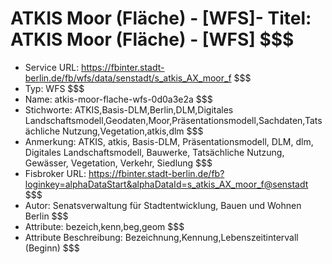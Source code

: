 # ATKIS Moor (Fläche) - [WFS]- Titel: ATKIS Moor (Fläche) - [WFS] $$$
- Service URL: https://fbinter.stadt-berlin.de/fb/wfs/data/senstadt/s_atkis_AX_moor_f $$$
- Typ: WFS $$$
- Name: atkis-moor-flache-wfs-0d0a3e2a $$$
- Stichworte: ATKIS,Basis-DLM,Berlin,DLM,Digitales Landschaftsmodell,Geodaten,Moor,Präsentationsmodell,Sachdaten,Tatsächliche Nutzung,Vegetation,atkis,dlm $$$
- Anmerkung: ATKIS, atkis, Basis-DLM, Präsentationsmodell, DLM, dlm, Digitales Landschaftsmodell, Bauwerke, Tatsächliche Nutzung, Gewässer, Vegetation, Verkehr, Siedlung $$$
- Fisbroker URL: https://fbinter.stadt-berlin.de/fb?loginkey=alphaDataStart&alphaDataId=s_atkis_AX_moor_f@senstadt $$$
- Autor: Senatsverwaltung für Stadtentwicklung, Bauen und Wohnen Berlin $$$
- Attribute: bezeich,kenn,beg,geom $$$
- Attribute Beschreibung: Bezeichnung,Kennung,Lebenszeitintervall (Beginn) $$$
